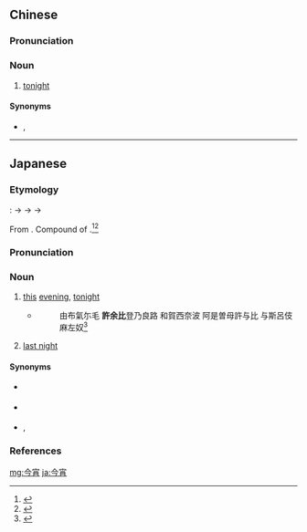 ==Chinese==
{{zh-forms}}

===Pronunciation===
{{zh-pron
|m=jīnxiāo
|c=gam1 siu1
|cat=n
}}

===Noun===
{{zh-noun}}

# [[tonight]]

====Synonyms====
* {{zh-l|今夜}}, {{zh-l|今晚}}

----

==Japanese==
{{ja-kanjitab|yomi=irr|こ|よい}}

===Etymology===
{{IPAchar|/ko<sub>2</sub>jo<sub>2</sub>hi<sub>1</sub>/}}: {{IPAchar|*/kəjəpi/}} → {{IPAchar|/kojoɸi/}} → {{IPAchar|/kojowi/}} → {{IPAchar|/kojoi/}}

From {{etyl|ojp|ja|sort=こよい}}.  Compound of {{compound|lang=ja|sort=こよい|此|tr1=ko|t1=this|宵|tr2=yoi|t2=evening}}.<ref name="KDJ">{{R:Kokugo Dai Jiten}}</ref><ref name="DJR">{{R:Daijirin}}</ref>

===Pronunciation===
{{ja-pron|yomi=irr|こよい|acc=0|acc_ref=DJR,SMK5}}

===Noun===
{{ja-noun|こよい|hhira=こよひ}}

# [[this]] [[evening]], [[tonight]]
#* {{RQ:Man'yōshū|14|3469}}
#*: 由布氣尓毛 '''許余比'''登乃良路 和賀西奈波 阿是曽母許与比 与斯呂伎麻左奴<ref>{{R:Man'yōshū 3}}</ref>
# {{qualifier|in the morning, from the perspective of “this night (that has just ended)”}} [[last night]]

====Synonyms====
* {{sense|this evening}} {{ja-r|今晩|こんばん}}
* {{sense|tonight}} {{ja-r|今夜|こんや}}
* {{sense|last night}} {{ja-r|夕べ|ゆうべ}}, {{ja-r|昨晩|さくばん}}

===References===
<references/>

[[mg:今宵]]
[[ja:今宵]]